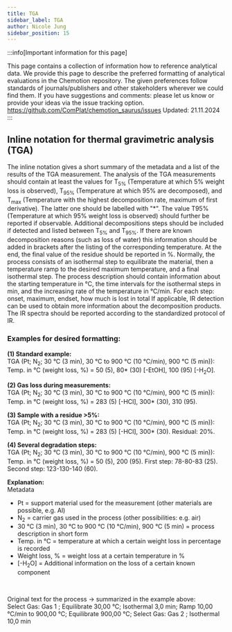 ```yaml
---
title: TGA
sidebar_label: TGA
author: Nicole Jung
sidebar_position: 15
---
```


:::info[Important information for this page] 

This page contains a collection of information how to reference analytical data. We provide this page to describe the preferred formatting of analytical evaluations in the Chemotion repository. The given preferences follow standards of journals/publishers and other stakeholders wherever we could find them. If you have suggestions and comments: please let us know or provide your ideas via the issue tracking option. 
https://github.com/ComPlat/chemotion_saurus/issues
Updated: 21.11.2024 
:::

## Inline notation for thermal gravimetric analysis (TGA) 

The inline notation gives a short summary of the metadata and a list of the results of the TGA measurement. 
The analysis of the TGA measurements should contain at least the values for T<sub>5%</sub> (Temperature at which 5% weight loss is observed), T<sub>95%</sub> (Temperature at which 95% are decomposed), and T<sub>max</sub> (Temperature with the highest decomposition rate, maximum of first derivative). The latter one should be labelled with "*". The value T95% (Temperature at which 95% weight loss is observed) should further be reported if observable. Additional decompositions steps should be included if detected and listed between T<sub>5%</sub> and T<sub>95%</sub>. If there are known decomposition reasons (such as loss of water) this information should be added in brackets after the listing of the corresponding temperature. At the end, the final value of the residue should be reported in %.
Normally, the process consists of an isothermal step to equilibrate the material, then a temperature ramp to the desired maximum temperature, and a final isothermal step. The process description should contain information about the starting temperature in °C, the time intervals for the isothermal steps in min, and the increasing rate of the temperature in °C/min.
For each step: onset, maximum, endset, how much is lost in total
If applicable, IR detection can be used to obtain more information about the decomposition products. The IR spectra should be reported according to the standardized protocol of IR.


### Examples for desired formatting:

**(1) Standard example:** <br /> 
TGA (Pt; N<sub>2</sub>; 30 °C (3 min), 30 °C to 900 °C (10 °C/min), 900 °C (5 min)): Temp. in °C (weight loss, %) = 50 (5), 80* (30) [-EtOH], 100 (95) [-H<sub>2</sub>O]. <br />

**(2) Gas loss during measurements:** <br /> 
TGA (Pt; N<sub>2</sub>; 30 °C (3 min), 30 °C to 900 °C (10 °C/min), 900 °C (5 min)): Temp. in °C (weight loss, %) = 283 (5) [-HCl], 300* (30), 310 (95). <br /> 

**(3) Sample with a residue >5%:** <br /> 
TGA (Pt; N<sub>2</sub>; 30 °C (3 min), 30 °C to 900 °C (10 °C/min), 900 °C (5 min)): Temp. in °C (weight loss, %) = 283 (5) [-HCl], 300* (30). Residual: 20%. <br />

**(4) Several degradation steps:** <br /> 
TGA (Pt; N<sub>2</sub>; 30 °C (3 min), 30 °C to 900 °C (10 °C/min), 900 °C (5 min)): Temp. in °C (weight loss, %) = 50 (5), 200 (95). First step: 78-80-83 (25). Second step: 123-130-140 (60). <br />



**Explanation:**<br /> 
Metadata<br /> 
- Pt = support material used for the measurement (other materials are possible, e.g. Al)
- N<sub>2</sub> = carrier gas used in the process (other possibilities: e.g. air)
- 30 °C (3 min), 30 °C to 900 °C (10 °C/min), 900 °C (5 min) = process description in short form
- Temp. in °C = temperature at which a certain weight loss in percentage is recorded
- Weight loss, % = weight loss at a certain temperature in %
- [-H<sub>2</sub>O] = Additional information on the loss of a certain known component
<br />

Original text for the process -> summarized in the example above: <br />
Select Gas: Gas 1 ; Equilibrate 30,00 °C; Isothermal 3,0 min; Ramp 10,00 °C/min to 900,00 °C; Equilibrate 900,00 °C; Select Gas: Gas 2 ; Isothermal 10,0 min
